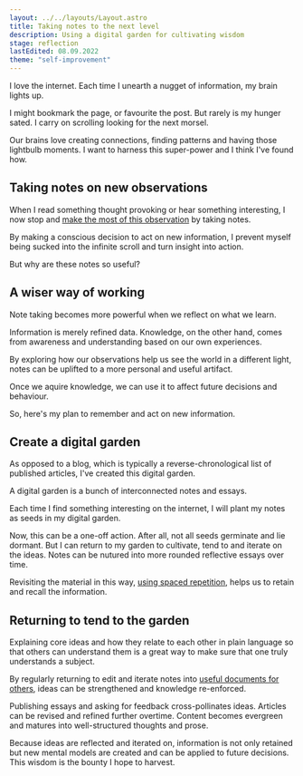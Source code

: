 ```yaml
---
layout: ../../layouts/Layout.astro
title: Taking notes to the next level
description: Using a digital garden for cultivating wisdom
stage: reflection
lastEdited: 08.09.2022
theme: "self-improvement"
---
```




I love the internet. Each time I unearth a nugget of information, my brain lights up.

I might bookmark the page, or favourite the post. But rarely is my hunger sated. I carry on scrolling looking for the next morsel.

Our brains love creating connections, finding patterns and having those lightbulb moments. I want to harness this super-power and I think I've found how.

## Taking notes on new observations

When I read something thought provoking or hear something interesting, I now stop and <a href="./making-the-most-of-observations">make the most of this observation</a> by taking notes.

By making a conscious decision to act on new information, I prevent myself being sucked into the infinite scroll and turn insight into action.

But why are these notes so useful?

## A wiser way of working

Note taking becomes more powerful when we reflect on what we learn.

Information is merely refined data. Knowledge, on the other hand, comes from awareness and understanding based on our own experiences.

By exploring how our observations help us see the world in a different light, notes can be uplifted to a more personal and useful artifact.

Once we aquire knowledge, we can use it to affect future decisions and behaviour.

So, here's my plan to remember and act on new information.

## Create a digital garden

As opposed to a blog, which is typically a reverse-chronological list of published articles, I've created this digital garden.

A digital garden is a bunch of interconnected notes and essays.

Each time I find something interesting on the internet, I will plant my notes as seeds in my digital garden.

<Acorn />

Now, this can be a one-off action. After all, not all seeds germinate and lie dormant. But I can return to my garden to cultivate, tend to and iterate on the ideas. Notes can be nutured into more rounded reflective essays over time.

Revisiting the material in this way, <a href="./metacognition">using spaced repetition</a>, helps us to retain and recall the information.

## Returning to tend to the garden

Explaining core ideas and how they relate to each other in plain language so that others can understand them is a great way to make sure that one truly understands a subject.

<Sapling />

By regularly returning to edit and iterate notes into <a href="./how-to-create-the-perfect-post">useful documents for others</a>, ideas can be strengthened and knowledge re-enforced.

Publishing essays and asking for feedback cross-pollinates ideas. Articles can be revised and refined further overtime. Content becomes evergreen and matures into well-structured thoughts and prose.

<Tree />

Because ideas are reflected and iterated on, information is not only retained but new mental models are created and can be applied to future decisions. This wisdom is the bounty I hope to harvest.

<ReadMore theme={frontmatter.theme} title={frontmatter.title} />
